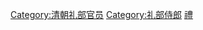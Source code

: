 {{Catmore}}

[[Category:清朝礼部官员|Category:清朝礼部官员]]
[[Category:礼部侍郎|Category:礼部侍郎]]
[[Category:清朝侍郎|禮]]